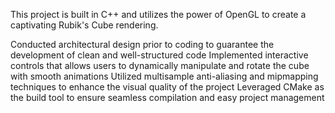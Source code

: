 
This project is built in C++ and utilizes the power of OpenGL to create a captivating Rubik's Cube rendering.

<ULItem>
    Conducted architectural design prior to coding to guarantee the development of clean and well-structured code
</ULItem>
<ULItem>
    Implemented interactive controls that allows users to dynamically manipulate and rotate the cube with smooth
    animations
</ULItem>
<ULItem>
    Utilized multisample anti-aliasing and mipmapping techniques to enhance the visual quality of the project
</ULItem>
<ULItem>Leveraged CMake as the build tool to ensure seamless compilation and easy project management</ULItem>
